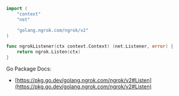 ```go
import (
	"context"
	"net"

	"golang.ngrok.com/ngrok/v2"
)

func ngrokListener(ctx context.Context) (net.Listener, error) {
	return ngrok.Listen(ctx)
}
```

Go Package Docs:

- [https://pkg.go.dev/golang.ngrok.com/ngrok/v2#Listen](https://pkg.go.dev/golang.ngrok.com/ngrok/v2#Listen)
